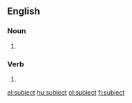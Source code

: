==English==

===Noun===
{{en-noun}}

# {{obsolete spelling of|subject}}

===Verb===
{{infl|en|verb}}

# {{obsolete spelling of|subject}}

[[el:subiect]]
[[hu:subiect]]
[[pl:subiect]]
[[fi:subiect]]